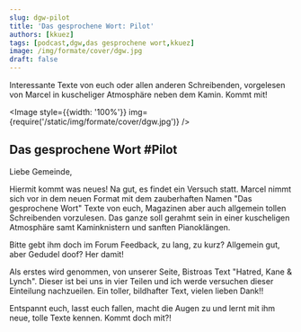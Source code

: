 ```yaml
---
slug: dgw-pilot
title: 'Das gesprochene Wort: Pilot'
authors: [kkuez]
tags: [podcast,dgw,das gesprochene wort,kkuez]
image: /img/formate/cover/dgw.jpg
draft: false
---
```



Interessante Texte von euch oder allen anderen Schreibenden, vorgelesen von Marcel in kuscheliger Atmosphäre neben dem Kamin.
Kommt mit!

<Image style={{width: '100%'}} img={require('/static/img/formate/cover/dgw.jpg')} />

<!--truncate-->

## Das gesprochene Wort #Pilot

Liebe Gemeinde,

Hiermit kommt was neues!
Na gut, es findet ein Versuch statt. Marcel nimmt sich vor in dem neuen Format mit dem zauberhaften Namen
"Das gesprochene Wort" Texte von euch, Magazinen aber auch allgemein tollen Schreibenden vorzulesen. Das ganze soll
gerahmt sein in einer kuscheligen Atmosphäre samt Kaminknistern und sanften Pianoklängen.

Bitte gebt ihm doch im Forum Feedback, zu lang, zu kurz? Allgemein gut, aber Gedudel doof?
Her damit!

Als erstes wird genommen, von unserer Seite, Bistroas Text "Hatred, Kane & Lynch". Dieser ist bei uns in vier Teilen und ich werde versuchen dieser Einteilung nachzueilen.
Ein toller, bildhafter Text, vielen lieben Dank!!

Entspannt euch, lasst euch fallen, macht die Augen zu und lernt mit ihm neue, tolle Texte kennen.
Kommt doch mit?!

<ReactPlayer
    width="100%"
    height="50px"
    controls
    src='https://m10z.picnotes.de/DasGesprocheneWort/DasGesprocheneWort_001.mp3'
/>
